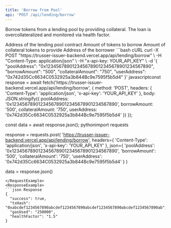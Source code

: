 ```yaml
---
title: 'Borrow from Pool'
api: 'POST /api/lending/borrow'
---
```


Borrow tokens from a lending pool by providing collateral. The loan is overcollateralized and monitored via health factor.

<ParamField body="poolAddress" type="string" required>
  Address of the lending pool contract
</ParamField>

<ParamField body="borrowAmount" type="string" required>
  Amount of tokens to borrow
</ParamField>

<ParamField body="collateralAmount" type="string" required>
  Amount of collateral tokens to provide
</ParamField>

<ParamField body="userAddress" type="string" required>
  Address of the borrower
</ParamField>

<RequestExample>
```bash cURL
curl -X POST "https://trusser-issuer-backend.vercel.app/api/lending/borrow" \
  -H "Content-Type: application/json" \
  -H "x-api-key: YOUR_API_KEY" \
  -d '{
    "poolAddress": "0x1234567890123456789012345678901234567890",
    "borrowAmount": "500",
    "collateralAmount": "750",
    "userAddress": "0x742d35Cc6634C0532925a3b844Bc9e7595f5b5d4"
  }'
javascriptconst response = await fetch('https://trusser-issuer-backend.vercel.app/api/lending/borrow', {
  method: 'POST',
  headers: {
    'Content-Type': 'application/json',
    'x-api-key': 'YOUR_API_KEY'
  },
  body: JSON.stringify({
    poolAddress: '0x1234567890123456789012345678901234567890',
    borrowAmount: '500',
    collateralAmount: '750',
    userAddress: '0x742d35Cc6634C0532925a3b844Bc9e7595f5b5d4'
  })
});

const data = await response.json();
pythonimport requests

response = requests.post(
    'https://trusser-issuer-backend.vercel.app/api/lending/borrow',
    headers={
        'Content-Type': 'application/json',
        'x-api-key': 'YOUR_API_KEY'
    },
    json={
        'poolAddress': '0x1234567890123456789012345678901234567890',
        'borrowAmount': '500',
        'collateralAmount': '750',
        'userAddress': '0x742d35Cc6634C0532925a3b844Bc9e7595f5b5d4'
    }
)

data = response.json()
```
</RequestExample>
<ResponseExample>
```json Response
{
  "success": true,
  "txHash": "0xabcdef1234567890abcdef1234567890abcdef1234567890abcdef1234567890ab",
  "gasUsed": "250000",
  "healthFactor": "1.5"
}
```
</ResponseExample>